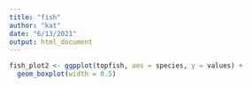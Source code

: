 ```yaml
---
title: "fish"
author: "kat"
date: "6/13/2021"
output: html_document
---
```






```r
fish_plot2 <- ggpplot(topfish, aes = species, y = values) +
  geom_boxplot(width = 0.5)
```

